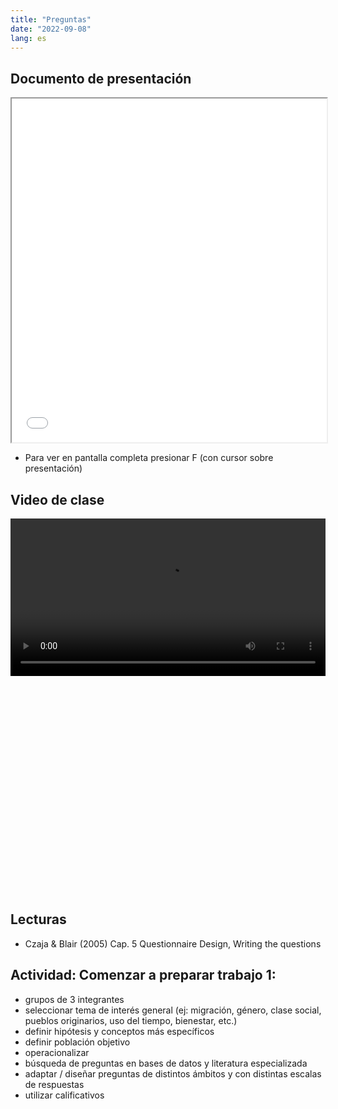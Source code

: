 ---
title: "Preguntas"
date: "2022-09-08"
lang: es
---

## Documento de presentación

<iframe src=/slides/04-preguntas/04-preguntas.html height="550" width=100% allowfullscreen="true">
</iframe>

- Para ver en pantalla completa presionar F (con cursor sobre presentación)

## Video de clase

<div style="width: 100%; height: 600px; overflow: hidden;">
<video  style="width: 100%;" controls>
<source src="?raw=1" type="video/mp4">
</video>
</div>


## Lecturas

- Czaja & Blair (2005) Cap. 5 Questionnaire Design, Writing the questions

## Actividad: Comenzar a preparar trabajo 1:

- grupos de 3 integrantes
- seleccionar tema de interés general (ej: migración, género, clase social, pueblos originarios, uso del tiempo, bienestar, etc.)
- definir hipótesis y conceptos más específicos
- definir población objetivo
- operacionalizar
- búsqueda de preguntas en bases de datos y literatura especializada
- adaptar / diseñar preguntas de distintos ámbitos y con distintas escalas de respuestas
- utilizar calificativos
